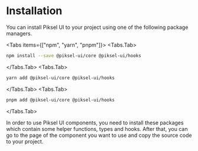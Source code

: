 
# Installation

You can install Piksel UI to your project using one of the following package managers.

<Tabs items={["npm", "yarn", "pnpm"]}>
  <Tabs.Tab>
    
```bash copy
npm install --save @piksel-ui/core @piksel-ui/hooks
```

  </Tabs.Tab>
  <Tabs.Tab>
    
```bash copy
yarn add @piksel-ui/core @piksel-ui/hooks
```

  </Tabs.Tab>
  <Tabs.Tab>
    
```bash copy
pnpm add @piksel-ui/core @piksel-ui/hooks
```

  </Tabs.Tab>
</Tabs>

In order to use Piksel UI components, you need to install these packages
which contain some helper functions, types and hooks. After that, you can go to the
page of the component you want to use and copy the source code to your project.
